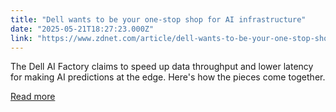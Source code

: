 ```yaml
---
title: "Dell wants to be your one-stop shop for AI infrastructure"
date: "2025-05-21T18:27:23.000Z"
link: "https://www.zdnet.com/article/dell-wants-to-be-your-one-stop-shop-for-ai-infrastructure/"
---
```


The Dell AI Factory claims to speed up data throughput and lower latency for making AI predictions at the edge. Here's how the pieces come together.

[Read more](https://www.zdnet.com/article/dell-wants-to-be-your-one-stop-shop-for-ai-infrastructure/)
